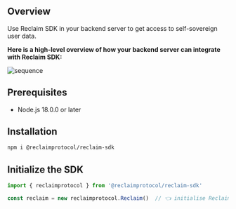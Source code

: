 
## Overview

Use Reclaim SDK in your backend server to get access to self-sovereign user data.

**Here is a high-level overview of how your backend server can integrate with Reclaim SDK:**

![sequence](/assets/Reclaim_SDK_integration_updated_group.svg)

## Prerequisites

- Node.js 18.0.0 or later

## Installation

```bash copy
npm i @reclaimprotocol/reclaim-sdk
```

## Initialize the SDK

```js copy
import { reclaimprotocol } from '@reclaimprotocol/reclaim-sdk' 

const reclaim = new reclaimprotocol.Reclaim()  // 👈 initialise Reclaim class
```